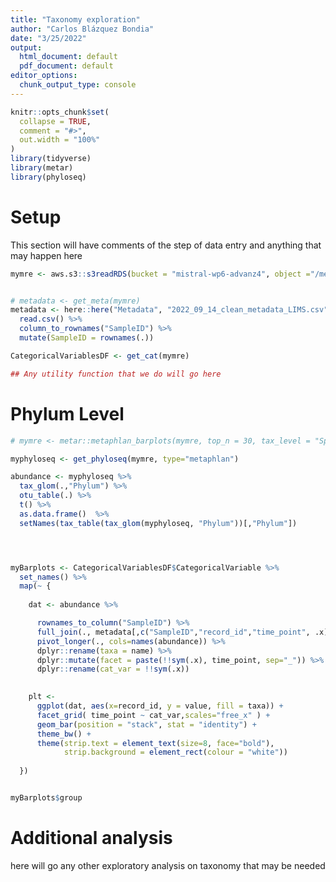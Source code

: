 ```yaml
---
title: "Taxonomy exploration"
author: "Carlos Blázquez Bondia"
date: "3/25/2022"
output:
  html_document: default
  pdf_document: default
editor_options:
  chunk_output_type: console
---
```


```r
knitr::opts_chunk$set(
  collapse = TRUE,
  comment = "#>",
  out.width = "100%"
)
library(tidyverse)
library(metar)
library(phyloseq)
```

# Setup

This section will have comments of the step of data entry and anything that may happen here

```r
mymre <- aws.s3::s3readRDS(bucket = "mistral-wp6-advanz4", object ="/metagenome/WMGS/MREObject.rds", region = "eu-west-1") 


# metadata <- get_meta(mymre)
metadata <- here::here("Metadata", "2022_09_14_clean_metadata_LIMS.csv") %>% 
  read.csv() %>% 
  column_to_rownames("SampleID") %>% 
  mutate(SampleID = rownames(.))

CategoricalVariablesDF <- get_cat(mymre)

```


```r

## Any utility function that we do will go here

```



# Phylum Level



```r
# mymre <- metar::metaphlan_barplots(mymre, top_n = 30, tax_level = "Species", save_files = F)

myphyloseq <- get_phyloseq(mymre, type="metaphlan")

abundance <- myphyloseq %>%
  tax_glom(.,"Phylum") %>%
  otu_table(.) %>%
  t() %>%
  as.data.frame()  %>%
  setNames(tax_table(tax_glom(myphyloseq, "Phylum"))[,"Phylum"])




myBarplots <- CategoricalVariablesDF$CategoricalVariable %>%
  set_names() %>%
  map(~ {
    
    dat <- abundance %>%

      rownames_to_column("SampleID") %>%
      full_join(., metadata[,c("SampleID","record_id","time_point", .x)], by="SampleID") %>%
      pivot_longer(., cols=names(abundance)) %>%
      dplyr::rename(taxa = name) %>%
      dplyr::mutate(facet = paste(!!sym(.x), time_point, sep="_")) %>%
      dplyr::rename(cat_var = !!sym(.x)) 

    
    plt <- 
      ggplot(dat, aes(x=record_id, y = value, fill = taxa)) +
      facet_grid( time_point ~ cat_var,scales="free_x" ) +
      geom_bar(position = "stack", stat = "identity") +
      theme_bw() +
      theme(strip.text = element_text(size=8, face="bold"),
            strip.background = element_rect(colour = "white"))
    
  })


myBarplots$group

```




# Additional analysis

here will go any other exploratory analysis on taxonomy that may be needed
